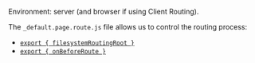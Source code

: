 Environment: server (and browser if using Client Routing).

The `_default.page.route.js` file allows us to control the routing process:
 - [`export { filesystemRoutingRoot }`](filesystemRoutingRoot)
 - [`export { onBeforeRoute }`](onBeforeRoute)
